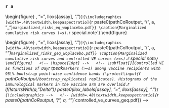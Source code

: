 ### `r a`

<!-- comments cannot be nested inside latex begin and end -->


\begin{figure}
\center
  \subfloat[][Marginalized cumulative incidence rate curves for trichotomized Day `r tpeak` markers among vaccine recipients. The gray line is the overall cumulative incidence rate curve in the placebo arm.]{\includegraphics
  [width=.48\textwidth,keepaspectratio]{`r paste0(pathCoRoutput, "/", a, "_")`marginalized_risks_cat.pdf}}
  \hspace{10pt}
  \subfloat[][Marginalized cumulative risk as functions of Day `r tpeak` markers (=s) among vaccine recipients with 95\% bootstrap point-wise confidence bands (\protect\input{`r pathCoRoutput`/bootstrap_replicates} replicates). The horizontal lines indicate the overall cumulative risk of the placebo and vaccine arms by Day \protect\input{`r pathCoRoutput`/timepoints_cum_risk} and its 95\% point-wise confidence interval. Histograms of the immunological markers in the vaccine arm are overlaid. `r if(!startsWith(a,"Delta")) paste0(llox_labels[assay], "=", lloxs[assay], ".")`]{\includegraphics
  [width=.48\textwidth,keepaspectratio]{`r paste0(pathCoRoutput, "/", a, "_")`marginalized_risks_eq_woplacebo.pdf}}
\caption{Marginalized cumulative risk curves (=s). `r special.note`}
\end{figure}
\clearpage


<!-- \begin{figure} -->
<!-- \center -->
<!--   \subfloat[][Controlled VE as functions of Day `r tpeak` markers (=s) among vaccine recipients with 95\% bootstrap point-wise confidence bands (\protect\input{`r pathCoRoutput`/bootstrap_replicates} replicates). Histograms of the immunological markers in the vaccine arm are overlaid. `r if(!startsWith(a,"Delta")) paste0(llox_labels[assay], "=", lloxs[assay], ".")`]{\includegraphics -->
<!--   [width=.48\textwidth,keepaspectratio]{`r paste0(pathCoRoutput, "/", a, "_")`controlled_ve_curves_eq_manus}} -->
<!--   \hspace{10pt} -->
<!--   \subfloat[][Controlled VE as functions of Day `r tpeak` markers (=s) among vaccine recipients with 95\% bootstrap point-wise confidence bands (\protect\input{`r pathCoRoutput`/bootstrap_replicates} replicates). Histograms of the immunological markers in the vaccine arm are overlaid. `r if(!startsWith(a,"Delta")) paste0(llox_labels[assay], "=", lloxs[assay], ".")`]{\includegraphics -->
<!--   [width=.48\textwidth,keepaspectratio]{`r paste0(pathCoRoutput, "/", a, "_")`controlled_ve_curves4}} -->
<!-- \caption{Controlled VE curves (=s). `r special.note`} -->
<!-- \end{figure} -->
<!-- \clearpage -->



  <!-- \subfloat[][Controlled VE curves (=s) with sensitivity analysis as functions of Day `r tpeak` markers (=s) among vaccine recipients with 95\% bootstrap point-wise confidence bands (\protect\input{`r pathCoRoutput`/bootstrap_replicates} replicates). Histograms of the immunological markers in the vaccine arm are overlaid. `r if(!startsWith(a,"Delta")) paste0(llox_labels[assay], "=", lloxs[assay], ".")` ]{\includegraphics -->
  <!-- [width=.48\textwidth,keepaspectratio]{`r paste0(pathCoRoutput, "/", a, "_")`controlled_ve_curves_eq}} -->
  <!-- \hspace{10pt} -->
\begin{figure}
\center
  \subfloat[][log(-log) of marginalized cumulative incidence rate curves for trichotomized Day `r tpeak` markers among vaccine recipients. ]{\includegraphics
  [width=.48\textwidth,keepaspectratio]{`r paste0(pathCoRoutput, "/", a, "_")`marginalized_risks_cat_logclog}}
\caption{More plots. `r special.note`}
\end{figure}
\clearpage


\begin{figure}
\center
  \subfloat[][Marginalized cumulative risk as functions of Day `r tpeak` markers above a threshold ($\geq s$) among vaccine recipients with 95\% bootstrap point-wise confidence bands (at least 5 cases are required, \protect\input{`r pathCoRoutput`/bootstrap_replicates} replicates). The horizontal lines indicate the overall cumulative risk of the vaccine arm by Day \protect\input{`r pathCoRoutput`/timepoints_cum_risk} and its 95\% point-wise confidence interval. Histograms of the immunological markers in the vaccine arm are overlaid. `r if(!startsWith(a,"Delta")) paste0(llox_labels[assay], "=", lloxs[assay], ".")`]{\includegraphics
  [width=.48\textwidth,keepaspectratio]{`r paste0(pathCoRoutput, "/", a, "_")`marginalized_risks_geq_woplacebo.pdf}}
\caption{Marginalized cumulative risk curves and controlled VE curves (>=s). `r special.note`}
\end{figure}
  <!-- \hspace{10pt} -->
  <!-- \subfloat[][Controlled VE as functions of Day `r tpeak` markers (>=s) among vaccine recipients with 95\% bootstrap point-wise confidence bands (\protect\input{`r pathCoRoutput`/bootstrap_replicates} replicates). Histograms of the immunological markers in the vaccine arm are overlaid. `r if(!startsWith(a,"Delta")) paste0(llox_labels[assay], "=", lloxs[assay], ".")`]{\includegraphics -->
  <!-- [width=.48\textwidth,keepaspectratio]{`r paste0(pathCoRoutput, "/", a, "_")`controlled_ve_curves_geq.pdf}} -->






\clearpage
\setlength{\tabcolsep}{.5ex}
\small
\input{`r paste0(pathCoRoutput, "/", a, "_")`marginalized_risks_eq}


<!-- \newif\ifshowsen -->
<!-- \showsen`r ifelse(study_name=="HVTN705" & a!="IgG340mdw_V1V2", 'false', 'true')` -->
<!-- \ifshowsen -->
<!-- \newif\ifshowsen -->
<!-- \showsen`r ifelse(study_name=="HVTN705" & a!="IgG340mdw_V1V2", 'false', 'true')` -->
<!-- \ifshowsen -->
<!-- \clearpage -->
<!-- \setlength{\tabcolsep}{.5ex} -->
<!-- \input{`r paste0(pathCoRoutput, "/", a, "_")`controlled_ve_sens_eq} -->
<!-- \fi -->

\clearpage
